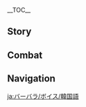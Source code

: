 {{CharacterTabs}}
{{LanguageTabs}}

__TOC__
==Story==
{{VO/Story
|character           = Barbara
|language            = ko
|name                = 바바라

|vo_01_01_title      = 첫 만남…
|vo_01_01_subtitle   = Hello
|vo_01_01_file       = VO_{language}{character} Hello.ogg
|vo_01_01_tx         = 바바라, 깜짝 등장~ 치료는 제게 맡기세요. 실망시켜 드리지 않을 거예요!
|vo_01_01_rm         = Babara, kkamjjak deungjang~ Chiryoneun jege matgiseyo. Silmangsikyeo deuriji aneul geoyeyo!
|vo_02_01_title      = 잡담・졸음
|vo_02_01_subtitle   = Chat: Sleepiness
|vo_02_01_file       = VO_{language}{character} Chat - Sleepiness.ogg
|vo_02_01_tx         = 이렇게 계속 서 있으면 졸릴 텐데…
|vo_02_01_rm         = Ireoke gyesok seo isseumyeon jollil tende...
|vo_02_02_title      = 잡담・격려
|vo_02_02_subtitle   = Chat: Encouragement
|vo_02_02_file       = VO_{language}{character} Chat - Encouragement.ogg
|vo_02_02_tx         = 모두 애쓰고 있을 거예요. 그럼 우리도 게으름 피우면 안 되잖아요
|vo_02_02_rm         = Modu aesseugo isseul geoyeyo. Geureom urido geureum piumyeon an doejanayo
|vo_02_03_title      = 잡담・잠을 쫓는 비결
|vo_02_03_subtitle   = Chat: Keeping One Refreshed
|vo_02_03_file       = VO_{language}{character} Chat - Keeping One Refreshed.ogg
|vo_02_03_tx         = 기운이 없나요? 제가 만든 매운맛 음료수를 마셔보세요. 기운이 날 거예요!
|vo_02_03_rm         = Giuni eopnayo? Jega mandeun maeunmat eumryosureul masyeoboseyo. Giumi nal geoyeyo!

<!-- Weather -->
|vo_03_01_title      = 비가 올 때…
|vo_03_01_subtitle   = When It Rains
|vo_03_01_file       = VO_{language}{character} When It Rains.ogg
|vo_03_01_tx         = 이렇게 젖어도 괜찮을까요? 감기 걸릴 텐데…
|vo_03_01_rm         = Ireoke jeojeodo gwaenchaneulkkayo? Gamgi geollil tende...
|vo_03_02_title      = 번개가 칠 때…
|vo_03_02_subtitle   = When Thunder Strikes
|vo_03_02_file       = VO_{language}{character} When Thunder Strikes.ogg
|vo_03_02_tx         = 우와!
|vo_03_02_rm         = Uwa!
|vo_03_03_title      = 눈이 올 때…
|vo_03_03_subtitle   = When It Snows
|vo_03_03_file       = VO_{language}{character} When It Snows.ogg
|vo_03_03_tx         = 눈꽃이야! 아이, 차가워~
|vo_03_03_rm         = Nunkkochiya! Ai, chagawo~
|vo_03_04_title      = 햇살이 좋을 때…
|vo_03_04_subtitle   = When the Sun Is Out
|vo_03_04_file       = VO_{language}{character} When the Sun Is Out.ogg
|vo_03_04_tx         = 이렇게 날씨 좋은 날에는, 음~ 경쾌한 노래가 어울려요!
|vo_03_04_rm         = Ireoke nalssi joeun nareneun, eum~ Gyeongkwaehan noraega eoullyeoyo!
|vo_03_05_title      = 강풍이 불 때…
|vo_03_05_subtitle   = When the Wind Is Blowing
|vo_03_05_file       = VO_{language}{character} When the Wind Is Blowing.ogg
|vo_03_05_tx         = 걱정 마세요. 전 안 날아가니까요!
|vo_03_05_rm         = Geokjeong maseyo. Jeon an naraganikkayo!
|vo_04_01_title      = 아침 인사…
|vo_04_01_subtitle   = Good Morning
|vo_04_01_file       = VO_{language}{character} Good Morning.ogg
|vo_04_01_tx         = 오늘도 힘내는 거예요
|vo_04_01_rm         = Oneuldo himnaeneun geoyeyo.
|vo_04_02_title      = 점심 인사…
|vo_04_02_subtitle   = Good Afternoon
|vo_04_02_file       = VO_{language}{character} Good Afternoon.ogg
|vo_04_02_tx         = 네? 제 노래 듣고 싶다구요…? 미안해요. 아… 아직 공연 시간이 아니에요
|vo_04_02_rm         = Ne? Je norae deutgo sipdaguyo...? Mianhaeyo. A... Ajik gong'yeon sigani anieyo
|vo_04_03_title      = 저녁 인사…
|vo_04_03_subtitle   = Good Evening
|vo_04_03_file       = VO_{language}{character} Good Evening.ogg
|vo_04_03_tx         = 디어헌터 레스토랑의 매운 농어를 먹고 싶어요…. 하지만 요새 배가, 윽…
|vo_04_03_rm         = Dieoheonteo reseutorang-ui maeun nong'eoreul meokgo sipeoyo.... Hajiman yosae baega, euk...
|vo_04_04_title      = 굿나잇…
|vo_04_04_subtitle   = Good Night
|vo_04_04_file       = VO_{language}{character} Good Night.ogg
|vo_04_04_tx         = 수고했어요! 푹 쉬세요
|vo_04_04_rm         = Sugohaesseoyo! Puk swiseyo
|vo_05_01_title      = {name} 자신에 대해…
|vo_05_01_subtitle   = About {character}
|vo_05_01_file       = VO_{language}{character} About {character}.ogg
|vo_05_01_tx         = 「날 이끄는 바람이시여, 힘에 부칠 때 계속 앞으로 나아갈 힘을 주소서, 미혹에 빠졌을 때 선악을 구별할 지혜를 주소서, 불의에 마주쳤을 때 싸울 용기를 주소서…」…어머, 미안해요. 기도에 집중하느라 온 줄 모르고 있었어요. 무슨 일인가요?
|vo_05_01_rm         = "Nal ikkeuneun baramisiyeo, hime buchil ttae gyesok apeuro na'agal himeul jusoseo, mihoge ppajyeosseul ttae seonageul gubyeolhal jihyereul jusoseo, buruie majuchyeosseul ttae ssaeul yonggireul jusoseo..." ...Eomeo, mianhaeyo. Gidoe jipjunghaneura on jul moreugo isseosseoyo. Museun iringayo?
|vo_06_01_title      = 우리에 대해・소원
|vo_06_01_subtitle   = About Us: Hopes
|vo_06_01_file       = VO_{language}{character} About Us - Hopes.ogg
|vo_06_01_tx         = 제 소원은 주변 사람들에게 웃음을 주는 거예요! 당신을 도울 수 있어서 아주 기뻐요~
|vo_06_01_rm         = Je sowoneun jubyeon saramdeurege useumeul juneun geoyeyo! Dangsineul doul su isseoseo aju gippeoyo~
|vo_06_02_title      = 우리에 대해・꿈
|vo_06_02_subtitle   = About Us: Dreams
|vo_06_02_friendship = 6
|vo_06_02_file       = VO_{language}{character} About Us - Dreams.ogg
|vo_06_02_tx         = 나와 함께해줘서 고마워요. 제 꿈에 한발 다가간 것만 같아요. 앞으로도 잘 부탁해요~
|vo_06_02_rm         = Nawa hamkkehaejwoseo gomawoyo. Je kkume hanbal dagagan geotman gatayo. Apeurodo jal butakhaeyo~
|vo_07_01_title      = 「신의 눈」에 대해…
|vo_07_01_subtitle   = About the [[Vision]]
|vo_07_01_friendship = 4
|vo_07_01_file       = VO_{language}{character} About the Vision.ogg
|vo_07_01_tx         = 사람들은 모두 자신만의 소원을 지니고 있어요. 모두의 소원을 모아 그들을 행복하게 해주는 것. 이게 바로 신이 내게 내린 사명 아닐까요?
|vo_07_01_rm         = Saramdeureun modu jasinmanui sowoneul jinigo isseoyo. Modu-ui sowoneul moa geudeureul haengbokhage haejuneun eot. Ige baro sini naege narin samyeong anilkkayo?
|vo_07_02_title      = 하고 싶은 이야기…
|vo_07_02_subtitle   = Something to Share
|vo_07_02_file       = VO_{language}{character} Something to Share.ogg
|vo_07_02_tx         = 몬드성 바깥의 푸른 초원은 아무리 봐도 질리지 않아요. 근데 듣기론 세상엔 파란 숲도 있다고 했어요! 바로 바다 건너편에 있는 이나즈마성 쪽 말이에요. 네! 전 조금 더 모아야겠네요…. 네? 뭘 모으냐고요? 헤헤, 비밀이에요~
|vo_07_02_rm         = Mondeuseong bakkatui pureun chowoneun amuri bwado jilliji anayo. Geunde deutgiron sesang'en parang supdo itdago haesseoyo! Baro bada geonneopyeone itneun Inajeumaseong jjok marieyo. Ne! Jeon jogeum deo moayagetneyo.... Ne? Mwol Moeunyagoyo? Hehe, bimirieyo~
|vo_07_03_title      = 흥미있는 일…
|vo_07_03_subtitle   = Interesting Things
|vo_07_03_file       = VO_{language}{character} Interesting Things.ogg
|vo_07_03_tx         = 해바라기가 태양을 바라보고 있는 모습을 보고 있으면 눈이 부셔요. 사실, 엄마가 해바라기 무늬 드레스를 선물해줬어요…. 전 언제쯤이면 그걸 입고 공연할 수 있을까요?
|vo_07_03_rm         = Haebaragiga taeyang'eul barabogo itneun moseubeul bogo isseumyeon nuni busyeoyo. Sasil, eommaga haebaragi munui deureseureul seonmulhaejwosseoyo.... Jeon eonjejjeumimyeon geugeol ipgo gong'yeonhal su isseulkkayo?
|vo_08_01_title      = 진에 대해…
|vo_08_01_subtitle   = About [[Jean]]
|vo_08_01_friendship = 4
|vo_08_01_file       = VO_{language}{character} About Jean.ogg
|vo_08_01_tx         = 단장 대행님… 기사단의 리더, 모든 사람이 그녀를 좋아하죠. 네? 저요? 저도… 당연히 그녀를 존경해요!
|vo_08_01_rm         = Danjang daehaengnim... Gisadan-ui rideo, modeun sarami geunyeoreul joanajyo. Ne? Jeoyo? Jeodo... Dang'yeonhi geunyeoreul jongyeonghaeyo!
|vo_08_02_title      = 리사에 대해…
|vo_08_02_subtitle   = About [[Lisa]]
|vo_08_02_friendship = 4
|vo_08_02_file       = VO_{language}{character} About Lisa.ogg
|vo_08_02_tx         = 전 늘 리사 언니의 보살핌을 받아왔어요. 만약 리사 언니도 아이돌이 된다면 전 분명히 목이 쉴 때까지 열심히 응원할 거예요…. 흠, 이러면 다른 사람들이 놀라겠죠?
|vo_08_02_rm         = Jeon neul Risa eonni-ui bosalpimeul badawasseoyo. Manyak Risa eonnido aidori doendamyeon jeon bunmyeonghi mogi swil ttaekkaji yeolsimhi eung'wonhal geoyeyo.... Heum, ireomyeon dareun saramdeuri nollagyetjyo?
|vo_08_03_title      = 엠버에 대해…
|vo_08_03_subtitle   = About [[Amber]]
|vo_08_03_friendship = 4
|vo_08_03_file       = VO_{language}{character} About Amber.ogg
|vo_08_03_tx         = 엠버가 성 밖으로 엄청나게 빨리 뛰어가는 걸 자주 본 적 있어요. 정찰기사는 정말 고생하는 것 같아요
|vo_08_03_rm         = Embeoga seong bakkeuro eomcheongnage ppalli ttwieoganeun geol jaju bon jeok isseyo. Jeongchalgisaneun jeongmal gosaenghaneun geot gatayo
|vo_08_04_title      = 다이루크에 대해…
|vo_08_04_subtitle   = About [[Diluc]]
|vo_08_04_friendship = 4
|vo_08_04_file       = VO_{language}{character} About Diluc.ogg
|vo_08_04_tx         = 다이루크 님? 지난번에 「천사의 몫」에서 공연할 때 계속 인상을 찌푸리고 있었어요…. 제가 부르는 노래를 싫어하는 걸까요?
|vo_08_04_rm         = Dairukeu nim? Jinanbeone "Cheonsa-ui Mok"eseo gong'yeonhal ttae gyesok insang'eul jjipurigo isseosseoyo.... Jega bureuneun noraereul sireohaneun geolkkayo?
|vo_08_05_title      = 벤티에 대해…
|vo_08_05_subtitle   = About [[Venti]]
|vo_08_05_friendship = 4
|vo_08_05_file       = VO_{language}{character} About Venti.ogg
|vo_08_05_tx         = 벤티의 목소리는 엄청 아름다워요! 그래도 벤티가 부르는 노래랑 제가 잘하는 부분이랑 큰 차이점이 있어요. 사실 몰래 따라 한 적 있었는데… 그 멜로디는 진짜 너무 복잡해요
|vo_08_05_rm         = Benti-ui moksorineun eomcheong areumdawoyo! Geuraedo Bentiga bureuneun norarang jega jalhaneun bubunirang keun chaijeomi isseoyo. Sasil mollae ttarahan jeok isseotneunde... Geu mellodineun jinjja neomu bokjaphaeyo
|vo_08_06_title      = 베넷에 대해…
|vo_08_06_subtitle   = About [[Bennett]]
|vo_08_06_friendship = 4
|vo_08_06_file       = VO_{language}{character} About Bennett.ogg
|vo_08_06_tx         = 베넷은 항상 상처투성으로 성당에 오지만… 조금도 신경쓰지 않는듯 시원시원하게 웃기만 해요. 음… 그래도 자신을 아껴야 하는데
|vo_08_06_rm         = Beneseun hangsang sangcheotuseong'euro seongdang'e ojiman... Jogeumdo sin'gyeongsseuji anneundent siwonsiwonhage utgiman haeyo. Eum... Geuraedo jasineul akkyeoya haneunde
|vo_08_07_title      = 바르카에 대해…
|vo_08_07_subtitle   = About [[Varka]]
|vo_08_07_friendship = 4
|vo_08_07_file       = VO_{language}{character} About Varka.ogg
|vo_08_07_tx         = 아버지는 바르카 대단장님과 함께 먼 길을 떠나셨는데 도중에 어떤 일이 생길지… 아니에요. 대단장님은 「북풍의 기사」니까 괜찮을 거예요. 저도 기도할 거니까요
|vo_08_07_rm         = Abeojineun Bareuka daedanjangnimgwa hamkke meon gireul tteonasyeotneunde dojung'e eotteon iri saenggilji... A, anieyo. Daedanjangnimeun "Bukpung-ui Gisa"nikka gwaenchaneul geoyeyo. Jeodo gidohal geonikkayo
|vo_08_08_title      = 로자리아에 대해…
|vo_08_08_subtitle   = About [[Rosaria]]
|vo_08_08_friendship = 4
|vo_08_08_file       = VO_{language}{character} About Rosaria.ogg
|vo_08_08_tx         = 로자리아 수녀님은 다가가기 어렵고 기도에도 참여하지 않지만… 음, 그녀가 바람의 신을 믿고 있다는 건 확신해요. 하지만 그녀와 말할 용기가 나지 않네요
|vo_08_08_rm         = Rojaria sunyeonimeun dagagagi eoryeopgo gidoedo chamyeohaji anchiman... Eum, geunyeoga baram-ui sineul mitgo itdaneun geon hwaksinhaeyo. Hajiman geunyeowa malhal yonggiga najil anneyo
|vo_08_09_title      = 노엘에 대해…
|vo_08_09_subtitle   = About [[Noelle]]
|vo_08_09_friendship = 4
|vo_08_09_file       = VO_{language}{character} About Noelle.ogg
|vo_08_09_tx         = 노엘은 정말 귀여워요! 그녀는 온화하면서 친절해서 같이 있으면 정말 편안해져요…. 아, 맞다. 그녀가 만든 간식도 엄청 맛있어요. 향기로우면서 달콤한데 몸에 좋기까지 하죠, 헤헤
|vo_08_09_rm         = Noereun jeongmal gwiyeowoyo! Geunyeoneun onhwahamyeonseo chinjeolhaeseo, gachi isseumyeon jeongmal pyeonanhaejyeoyo.... A, matda. Geunyeoga mandeun gansikdo eomcheong masisseoyo. Hyanggiroumyeonseo dalkomhande mome jotgikkaji hajyo, hehe
|vo_09_01_title      = {name}에 대해 알기・첫 번째
|vo_09_01_subtitle   = More About {character}: I
|vo_09_01_file       = VO_{language}{character} More About {character} - 01.ogg
|vo_09_01_tx         = 기사분들이 검을 휘두르면서 싸우는 모습은 진짜 멋져요! 당신도 그렇게 생각하죠? 저도 검을 사용해 봤는데… 휴… 검술은 제 적성에 맞지 않는 것 같아요
|vo_09_01_rm         = Gisabundeuri geomeul hwidureumyeonseo ssauneun moseubeun jinjja meotjyeoyo! Dangsindo geureoke saenggakhajyo? Jeodo geomeul sayonghae bwatneunde... Hyu... Geomsureun je jeokseong'e jal matji anneun geot gatayo
|vo_09_02_title      = {name}에 대해 알기・두 번째
|vo_09_02_subtitle   = More About {character}: II
|vo_09_02_friendship = 3
|vo_09_02_file       = VO_{language}{character} More About {character} - 02.ogg
|vo_09_02_tx         = 전 모두를 치유하고 싶다는 마음 덕분에 성당의 부제가 됐어요. 모두를 도울 수 있으면 좋겠어요
|vo_09_02_rm         = <!--Modureul chiyuhago sipdaneun i dansunhan maeumi jeol peuriseuteuga doege han geoyeyo. Modureul doul su isseumyeon jokesseoyo.-->
|vo_09_03_title      = {name}에 대해 알기・세 번째
|vo_09_03_subtitle   = More About {character}: III
|vo_09_03_friendship = 4
|vo_09_03_file       = VO_{language}{character} More About {character} - 03.ogg
|vo_09_03_tx         = 아이돌, 음… 앨리스 씨한테 들은 건데… 「뛰어난 아이돌은 사람의 영혼을 치유할 수 있대요」…. 음, 네, 암튼 그렇다구요!
|vo_09_03_rm         = 
|vo_09_04_title      = {name}에 대해 알기・네 번째
|vo_09_04_subtitle   = More About {character}: IV
|vo_09_04_friendship = 5
|vo_09_04_file       = VO_{language}{character} More About {character} - 04.ogg
|vo_09_04_tx         = 전 매일매일 열심히 노력하고 있어요. 만약 이 노력이 몬드성 모든 분들의 신뢰에 부합할 수만 있다면…
|vo_09_04_rm         = Jeon maeilmaeil yeolsimhi noryeokhago isseoyo. Manyak i noryeogi Mondeuseong modeun bundeurui sinroe'e buhaphal suman itdamyeon...
|vo_09_05_title      = {name}에 대해 알기・다섯 번째
|vo_09_05_subtitle   = More About {character}: V
|vo_09_05_friendship = 6
|vo_09_05_file       = VO_{language}{character} More About {character} - 05.ogg
|vo_09_05_tx         = 전 공연을 할 때마다… 제가 몬드성의 모든 이들을 치유할 수 있을까 라는 생각을 하곤 해요. 하지만 당신을 보고 있으면 저도 언젠간… 네? 최소한 당신을 치유했다…고요? 이럴 땐 제가 지금까지 많은 사람을 치유했다고 해야 하는 것 아닌가요?! 하지만 그 대답도 나름 괜찮네요…
|vo_09_05_rm         = Jeon gong'yeoneun hal ttaemada... Jega Mondeuseong-ui modeun ideureul chiyuhal su isseulkka? raneun saenggageul hagon haeyo. Hajiman dangsineul bogo isseumyeon jeodo eonjengan... Ne? Choesohan dangsineul chiyuhaetda...goyo? Ireol ttaen jega jigeumkkaji maneun sarameul chiyuhaetdago haeya haneun geot aningayo?! Hajiman geu daedapdo nareum gwaenchanneyo...
|vo_10_01_title      = {name}의 취미…
|vo_10_01_subtitle   = {character}'s Hobbies
|vo_10_01_file       = VO_{language}{character} Hobbies.ogg
|vo_10_01_tx         = 사람들의 미소 가득한 얼굴이 절 지지해 주고 있어요
|vo_10_01_rm         = Saramdeur-ui miso gadeukhan eolguri jeol jijihae jugo isseoyo
|vo_10_02_title      = {name}의 고민…
|vo_10_02_subtitle   = {character}'s Troubles
|vo_10_02_file       = VO_{language}{character} Troubles.ogg
|vo_10_02_tx         = 친구들이 계속 다치고 있어요…. 제가 고통을 분담할 수 없지만 그래도 최대한 열심히 치료해줄 거예요! 그럼 분명히 모두가 건강해질 수 있을 거니까요
|vo_10_02_rm         = Chin'gudeuri gyesok dachigo isseyo.... Jega gotong'eul bundamhal su eopjiman geuraedo choedaehan yeolsimhi chiryohaejul geoyeyo! Geureom bunmyeonghi moduga geonganghaejil su isseul geonikkayo
|vo_10_03_title      = 좋아하는 음식…
|vo_10_03_subtitle   = Favorite Food
|vo_10_03_file       = VO_{language}{character} Favorite Food.ogg
|vo_10_03_tx         = 매콤한 어포 좋아하시나요? 두 개 있는데… 자, 하나 줄게요
|vo_10_03_rm         = Maekomhan eopo joahasinayo? Du gae itneunde... Ja, hana julgeyo
|vo_10_04_title      = 싫어하는 음식…
|vo_10_04_subtitle   = Least Favorite Food
|vo_10_04_file       = VO_{language}{character} Least Favorite Food.ogg
|vo_10_04_tx         = 전 쓴 음식은 별로 안 좋아해요. 특히… 여주는…
|vo_10_04_rm         = Jeon sseun eumsigeun byeollo an joahaeyo. Teukhi... Yeojuneun...

<!-- Receiving a Gift -->
|vo_11_01_title      = 선물 획득・첫 번째
|vo_11_01_subtitle   = Receiving a Gift: I
|vo_11_01_file       = VO_{language}{character} Receiving a Gift - 01.ogg
|vo_11_01_tx         = 제 입에 이렇게 잘 맞는 요리는 흔치 않은데. 오늘은 행운의 날인가 봐요!
|vo_11_01_rm         = Je ibe ireoke jal matneun yorineun heunchi aneunde. Oneureun haeng'unui naringa bwayo!
|vo_11_02_title      = 선물 획득・두 번째
|vo_11_02_subtitle   = Receiving a Gift: II
|vo_11_02_file       = VO_{language}{character} Receiving a Gift - 02.ogg
|vo_11_02_tx         = 특별히 요리해 주셔서 감사해요. 이번엔 제가 여행자님께 치유받았어요
|vo_11_02_rm         = Teukbyeolhi yorihae jusyeoseo gamsahaeyo. Ibeonen jega yeohaengjanimkke chiyubadasseoyo
|vo_11_03_title      = 선물 획득・세 번째
|vo_11_03_subtitle   = Receiving a Gift: III
|vo_11_03_file       = VO_{language}{character} Receiving a Gift - 03.ogg
|vo_11_03_tx         = 아니, 별로예요…
|vo_11_03_rm         = Ani, byeolloyeyo...
|vo_12_01_title      = 생일…
|vo_12_01_subtitle   = Birthday
|vo_12_01_file       = VO_{language}{character} Birthday.ogg
|vo_12_01_tx         = 여기! 제가 주는 선물이에요. 친필 그림 사인~ 헤헤, 다음 신곡은 당신께 가장 먼저 들려드릴게요! 생일 축하해요♪
|vo_12_01_rm         = Yeogi! Jega juneun seonmurieyo. Chinpil geurim sain~ Hehe, daeum singogeun dangsinkke gajang meonjeo deullyeodeuringeyo! Saeng'il chukhahaeyo♪
|vo_13_01_title      = 돌파의 느낌・기
|vo_13_01_subtitle   = Feelings About Ascension: Intro
|vo_13_01_ascension  = 1
|vo_13_01_file       = VO_{language}{character} Feelings About Ascension - 01.ogg
|vo_13_01_tx         = 바바라의 춤… 치유력 UP! UP!
|vo_13_01_rm         = Babara-ui chum... Chiyuryeok UP! UP!
|vo_13_02_title      = 돌파의 느낌・승
|vo_13_02_subtitle   = Feelings About Ascension: Building Up
|vo_13_02_ascension  = 2
|vo_13_02_file       = VO_{language}{character} Feelings About Ascension - 02.ogg
|vo_13_02_tx         = 지지해줘서 고마워요~ 안 돼, 너무 흥분한 것 같아… 심장이 터질 듯이 빨리 뛰고 있네요
|vo_13_02_rm         = Jijihaejwoseo gomawoyo~ An dwae, neomu heungbunhan geot gata... Simjang'i teojil teusi ppalli ttwigo itneyo
|vo_13_03_title      = 돌파의 느낌・전
|vo_13_03_subtitle   = Feelings About Ascension: Climax
|vo_13_03_ascension  = 4
|vo_13_03_file       = VO_{language}{character} Feelings About Ascension - 03.ogg
|vo_13_03_tx         = 계속 강해지는 비결을 알려줘요~ 에? 당신만 믿으면 된다구요? 그건 안 돼요. 저도 함께 노력해야 해요!
|vo_13_03_rm         = Gyesok ganghaejineun bigyeoreul allyeojwoyo~ E? Dangsinman mideumyeon doendaguyo? Geugeon an dwaeyo. Jeodo hamkke noryeokhaeya haeyo!
|vo_13_04_title      = 돌파의 느낌・결
|vo_13_04_subtitle   = Feelings About Ascension: Conclusion
|vo_13_04_ascension  = 6
|vo_13_04_file       = VO_{language}{character} Feelings About Ascension - 04.ogg
|vo_13_04_tx         = 당신과 함께 여행하면서 무대는 경계가 없다는 걸 느끼게 됐어요. 고마워요! 좋아! 같이 주문을 외워볼까요? 셋, 둘, 하나! 바바라, 달려!
|vo_13_04_rm         = Dangsingwa hamkke yeohaenghamyeonseo mudaeneun gyeonggyega eopdaneun geol neukkige dwaesseoyo. Gomawoyo! Joa! Gachi jumuneul oewobolkkayo? Set, dul, hana! Babara, dallyeo!
}}

==Combat==
{{Combat VO
|character           = Barbara
|language            = ko

|skill_1_tx          = 내가 모두를 지킬 거야!

|skill_2_tx          = 기운 차리세요!
|skill_2_rm          = Giun chariseyo!

|skill_3_tx          = 공연, 시작!
|skill_3_rm          = Gong'yeon, sijak!

|burst_1_tx          = ♪랄라라라라라라~
|burst_1_rm          = ♪Lallararararara~

|burst_2_tx          = 준비됐나요~
|burst_2_rm          = Junbidwaetnayo~

|burst_3_tx          = 모두들 힘내세요!
|burst_3_rm          = Modudeul himnaeseyo!

|sprint-s_1_tx       = 바바라, 달려!
|sprint-s_1_rm       = Babara, dallyeo!
|sprint-s_2_file     = Sprint Start 02,Sprint Start 03,Sprint Start 04

|sprint-e_1_tx       = 후… 후… 괜찮아!
|sprint-e_1_rm       = Hu... Hu... Gwaenchana!
|sprint-e_2_tx       = 침착해, 따라갈 수 있어!
|sprint-e_2_rm       = Chikchakhae, ttaragal su isseo!

|glider_1_file       = Deploying Wind Glider 01,Deploying Wind Glider 02,Deploying Wind Glider 03

|chest_1_tx          = 노래로도 이런 즐거움을 주고 싶어요
|chest_1_rm          = Noraerodo ireol jeulgeoumeul jugo sipeoyo

|chest_2_tx          = 반짝반짝해요!
|chest_2_rm          = Banjjakbanjjakhaeyo!

|chest_3_tx          = 음음♪ 운이 정말 좋은 날이네요~
|chest_3_rm          = Eumeum♪ Uni jeongmal joeun narineyo~

|low-hp_1_tx         = 전 상관없어요!
|low-hp_1_rm         = Jeon sanggwaneopsseoyo!

|low-hp_2_tx         = 모두를 위해, 전…
|low-hp_2_rm         = Modureul wihae, jeon...

|low-hp_3_tx         = 더 버틸 수 있어요…
|low-hp_3_rm         = Deo beotil su isseoyo...

|ally-low-hp_1_tx    = 당신이… 다치는 건 원치 않아요
|ally-low-hp_1_rm    = Dangsini... Dachineun geon wonchi anayo

|ally-low-hp_2_tx    = 제가 치료하게 해주세요. 부탁이에요!
|ally-low-hp_2_rm    = Jega chiryohage haejuseyo. Butagieyo!

|fallen_1_tx         = 좀 기운이 없어…
|fallen_1_rm         = Jom giuni eopsseo...

|fallen_2_tx         = 사람들 목소리가 들리지 않아…
|fallen_2_rm         = Saramdeul moksoriga deulliji ana...

|fallen_3_tx         = 언니…
|fallen_3_rm         = Eonni...

|hit-l_1_file        = Light Hit Taken 02
|hit-l_1_tx          = 아야…
|hit-l_1_rm          = Aya...
|hit-l_2_file        = Light Hit Taken 01,Light Hit Taken 02,Light Hit Taken 03,Light Hit Taken 04,Light Hit Taken 05,Light Hit Taken 06

|hit-h_1_tx          = 싫어…
|hit-h_1_rm          = Sireo...
|hit-h_2_file        = Heavy Hit Taken 01,Heavy Hit Taken 02,Heavy Hit Taken 03,Heavy Hit Taken 04,Heavy Hit Taken 05,Heavy Hit Taken 06

|join_1_tx           = 믿고 제게 맡기세요
|join_1_rm           = Mitgo jege matgiseyo

|join_2_tx           = 바바라도 열심히 할게요!
|join_2_rm           = Babarado yeolsimhi halgeyo!

|join_3_tx           = 같이 힘내요!
|join_3_rm           = Gachi himnaeyo!

|idle_1_file         = Standby 02 
|idle_1_actual_tx    = 언제쯤 키가 언니처럼 커질 수 있을까?
|idle_1_actual_rm    = Eonjejjeum kiga eonnicheoreom keojil su isseulkka?
|idle_2_file         = Standby 01

|atk-l_1_file        = Light Attack 01,Light Attack 02,Light Attack 03,Light Attack 04,Light Attack 05,Light Attack 06

|atk-m_1_file        = Mid Attack 01,Mid Attack 02,Mid Attack 03

|atk-h_1_file        = Heavy Attack 01,Heavy Attack 02,Heavy Attack 03

|climb_1_file        = Climbing 01,Climbing 02,Climbing 03,Climbing 04,Climbing 05

|jump_1_file         = Jumping 01,Jumping 02,Jumping 03,Jumping 04,Jumping 05
}}

==Navigation==
{{Character Navbox|VO-KO}}

[[ja:バーバラ/ボイス/韓国語]]